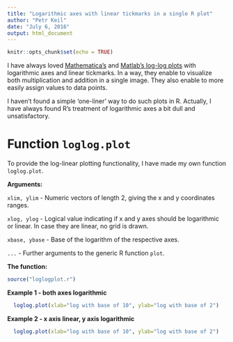 ```yaml
---
title: "Logarithmic axes with linear tickmarks in a single R plot"
author: "Petr Keil"
date: "July 6, 2016"
output: html_document
---
```


```r
knitr::opts_chunk$set(echo = TRUE)
```

I have always loved [Mathematica's](http://media.virtual-maxim.de/uploads/2010/12/ErrorBarLogPlots_Mathmatica.png) and [Matlab's log-log plots](http://www.mathworks.com/matlabcentral/mlc-downloads/downloads/submissions/35265/versions/2/previews/html/Loglog_Plot_01.png) with logarithmic axes and linear
tickmarks. In a way, they enable to visualize both multiplication and addition in a single image. They also enable to more easily assign values to data points.

I haven't found a simple 'one-liner' way to do such plots in R. Actually, I have always found R's treatment of logarithmic axes a bit dull and unsatisfactory.

# Function `loglog.plot`

To provide the log-linear plotting functionality, I have made my own function `loglog.plot`.

**Arguments:**

`xlim, ylim` - Numeric vectors of length 2, giving the x and y coordinates ranges.

`xlog, ylog` - Logical value indicating if x and y axes should be logarithmic or linear. In case they are linear, no grid is drawn.  

`xbase, ybase` - Base of the logarithm of the respective axes.

`...` - Further arguments to the generic R function `plot`.

**The function:**

```r
source("loglogplot.r")
```

**Example 1 - both axes logarithmic**

```r
  loglog.plot(xlab="log with base of 10", ylab="log with base of 2")
```

**Example 2 - x axis linear, y axis logarithmic**

```r
  loglog.plot(xlab="log with base of 10", ylab="log with base of 2")
```